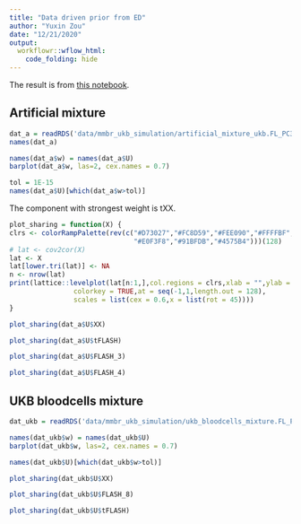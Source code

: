 ```yaml
---
title: "Data driven prior from ED"
author: "Yuxin Zou"
date: "12/21/2020"
output: 
  workflowr::wflow_html:
    code_folding: hide
---
```


The result is from [this notebook](https://github.com/gaow/mvarbvs/blob/master/analysis/20201221_ukb_Prepare_ED_prior.ipynb).

## Artificial mixture

```r
dat_a = readRDS('data/mmbr_ukb_simulation/artificial_mixture_ukb.FL_PC3.EDudr.rds')
names(dat_a)
```
```r
names(dat_a$w) = names(dat_a$U)
barplot(dat_a$w, las=2, cex.names = 0.7)
```

```r
tol = 1E-15
names(dat_a$U)[which(dat_a$w>tol)]
```

The component with strongest weight is tXX.

```r
plot_sharing = function(X) {
clrs <- colorRampPalette(rev(c("#D73027","#FC8D59","#FEE090","#FFFFBF",
                               "#E0F3F8","#91BFDB","#4575B4")))(128)
# lat <- cov2cor(X)
lat <- X
lat[lower.tri(lat)] <- NA
n <- nrow(lat)
print(lattice::levelplot(lat[n:1,],col.regions = clrs,xlab = "",ylab = "",
                colorkey = TRUE,at = seq(-1,1,length.out = 128),
                scales = list(cex = 0.6,x = list(rot = 45))))
}
```

```r
plot_sharing(dat_a$U$XX)
```
```r
plot_sharing(dat_a$U$tFLASH)
```

```r
plot_sharing(dat_a$U$FLASH_3)
```
```r
plot_sharing(dat_a$U$FLASH_4)
```

## UKB bloodcells mixture

```r
dat_ukb = readRDS('data/mmbr_ukb_simulation/ukb_bloodcells_mixture.FL_PC3.EDudr.rds')
```

```r
names(dat_ukb$w) = names(dat_ukb$U)
barplot(dat_ukb$w, las=2, cex.names = 0.7)
```
```r
names(dat_ukb$U)[which(dat_ukb$w>tol)]
```

```r
plot_sharing(dat_ukb$U$XX)
```
```r
plot_sharing(dat_ukb$U$FLASH_8)
```

```r
plot_sharing(dat_ukb$U$tFLASH)
```
